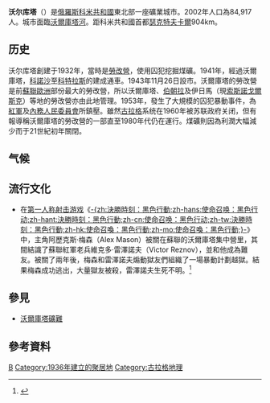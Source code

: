 {{Infobox City
|name =沃爾庫塔
|native_name =Воркута
|nickname = 
|motto = 
|image_skyline =Vorkuta r.jpg
|imagesize = 
|image_caption =當地典型的住宅區一景（2007年冬季）
|image_flag = 
|image_seal =Coat of Arms of Vorkuta (Komia) (1971).png
|pushpin_map = European Russia
|mapsize = 
|map_caption = 
|subdivision_type =[[國家|國家]]
|subdivision_name =[[俄羅斯聯邦|俄羅斯聯邦]]
|subdivision_type1 =[[聯邦主體|聯邦主體]]
|subdivision_name1 =[[科米共和國|科米共和國]]
|subdivision_type2 =[[共和國屬市|共和國屬市]]
|subdivision_name2 =[[沃爾庫塔市|沃爾庫塔市]]
|leader_title = 市長
|leader_name = Valery Budovsky<ref>[http://www.mayor.vorkuta.ru/ Информационный портал администрации Воркуты - Главная] {{webarchive|url=https://web.archive.org/web/20120113094756/http://www.mayor.vorkuta.ru/ |date=2012-01-13 }}</ref>
|leader_title1 =
|leader_name1 = 
|found_title = 
|found_date =1936年1月4日
|established_title = 
|established_date = 
|established_title1 = 
|established_date1 = 
|area_magnitude = 
|area_total = 
|TotalArea_sq_mi = 
|area_note =
|area_land  = 
|LandArea_sq_mi = 
|area_water = 
|WaterArea_sq_mi = 
|area_water_percent = 
|area_urban =
|UrbanArea_sq_mi =
|area_metro  =
|MetroArea_sq_mi =
|population_as_of  =2010
|population_note = 
|population_total = 
|population_urban =70,548人
|population_metro  = 
|population_density = 
|population_density_mi2 = 
|timezone = 
|utc_offset = 
|timezone_DST = 
|utc_offset_DST = 
|latd=67 |latm=30 |lats= |latNS=N 
|longd=64 |longm=02 |longs= |longEW=E
|elevation = 
|elevation_ft = 
|website =http://www.vorcuta.ru/
|footnotes = 
}}

'''沃尔库塔'''（'''{{lang|ru|Воркута}}'''）是[[俄羅斯|俄羅斯]][[科米共和國|科米共和國]]東北部一座礦業城市。2002年人口為84,917人。城市面臨[[沃爾庫塔河|沃爾庫塔河]]。距科米共和國首都[[瑟克特夫卡爾|瑟克特夫卡爾]]904km。

==历史==

沃尔库塔創建于1932年，當時是[[勞改營|勞改營]]，使用囚犯挖掘煤礦。1941年，經過沃爾庫塔，[[科諾沙|科諾沙]]至[[科特拉斯|科特拉斯]]的{{tsl|ru|Печорская железная дорога|伯朝拉铁路}}建成通車。1943年11月26日設市。沃爾庫塔的勞改營是前[[蘇聯|蘇聯]][[歐洲|歐洲]]部份最大的勞改營，所以沃爾庫塔、[[伯朝拉|伯朝拉]]及伊日馬（現[[索斯諾戈爾斯克|索斯諾戈爾斯克]]）等地的勞改營亦由此地管理。1953年，發生了大規模的囚犯暴動事件，為[[苏联红军|紅軍]]及[[內務人民委員會|內務人民委員會]]所鎮壓。雖然[[古拉格|古拉格]]系统在1960年被苏联政府关闭，但有報導稱沃爾庫塔的勞改營的一部直至1980年代仍在運行。煤礦則因為利潤大幅減少而于21世紀初年關閉。


== 气候 ==
{{Weather box
|width=auto
|location=沃尔库塔
|metric first=yes
|single line=yes
|Jan record high C=1.1
|Feb record high C=1.2
|Mar record high C=5.3
|Apr record high C=12.0
|May record high C=26.5
|Jun record high C=31.0
|Jul record high C=33.8
|Aug record high C=30.0
|Sep record high C=24.2
|Oct record high C=15.6
|Nov record high C=4.8
|Dec record high C=3.5
|year record high C=33.8
|Jan high C=-15.6
|Feb high C=-16.1
|Mar high C=-9.7
|Apr high C=-5.5
|May high C=1.7
|Jun high C = 12.6
|Jul high C = 18.6
|Aug high C = 14.2
|Sep high C = 7.9
|Oct high C = -0.8
|Nov high C = -9.9
|Dec high C = -13.9
|year high C = -1.4
|Jan mean C = -19.5
|Feb mean C = -20.0
|Mar mean C = -13.9
|Apr mean C = -10.0
|May mean C = -1.9
|Jun mean C = 7.6
|Jul mean C = 13.2
|Aug mean C = 9.7
|Sep mean C = 4.3
|Oct mean C = -3.4
|Nov mean C = -13.3
|Dec mean C = -17.6
|year mean C = -5.4
|Jan low C = -23.5
|Feb low C = -23.9
|Mar low C = -18.1
|Apr low C = -14.3
|May low C = -5.2
|Jun low C = 3.3
|Jul low C = 8.2
|Aug low C = 5.8
|Sep low C = 1.2
|Oct low C = -6.1
|Nov low C = -16.8
|Dec low C = -21.6
|year low C = -9.3
|Jan record low C = -48.0
|Feb record low C = -49.4
|Mar record low C = -43.1
|Apr record low C = -38.5
|May record low C = -25.3
|Jun record low C = -8.4
|Jul record low C = -1.0
|Aug record low C = -4.0
|Sep record low C = -10.5
|Oct record low C = -29.0
|Nov record low C = -45.1
|Dec record low C = -52.0
|year record low C = -52.0
|Jan precipitation mm = 36
|Feb precipitation mm = 34
|Mar precipitation mm = 33
|Apr precipitation mm = 27
|May precipitation mm = 35
|Jun precipitation mm = 52
|Jul precipitation mm = 55
|Aug precipitation mm = 63
|Sep precipitation mm = 57
|Oct precipitation mm = 57
|Nov precipitation mm = 40
|Dec precipitation mm = 42
|Jan snow cm = 47
|Feb snow cm = 66
|Mar snow cm = 81
|Apr snow cm = 84
|May snow cm = 53
|Jun snow cm = 4
|Jul snow cm = 0
|Aug snow cm = 0
|Sep snow cm = 0
|Oct snow cm = 6
|Nov snow cm = 17
|Dec snow cm = 30
|Jan humidity = 81
|Feb humidity = 80
|Mar humidity = 81
|Apr humidity = 79
|May humidity = 79
|Jun humidity = 72
|Jul humidity = 74
|Aug humidity = 82
|Sep humidity = 85
|Oct humidity = 88
|Nov humidity = 84
|Dec humidity = 82
|year humidity = 
|Jan rain days = 1
|Feb rain days = 0
|Mar rain days = 1
|Apr rain days = 3
|May rain days = 9
|Jun rain days = 16
|Jul rain days = 19
|Aug rain days = 22
|Sep rain days = 19
|Oct rain days = 10
|Nov rain days = 2
|Dec rain days = 1
|Jan snow days = 25
|Feb snow days = 21
|Mar snow days = 23
|Apr snow days = 19
|May snow days = 16
|Jun snow days = 4
|Jul snow days = 0
|Aug snow days = 0
|Sep snow days = 4
|Oct snow days = 18
|Nov snow days = 24
|Dec snow days = 26
|source 1 = <ref name="pogoda">{{cite web| url = http://www.pogoda.ru.net/climate/23226.htm| title = Pogoda.ru.net| access-date = 2012-02-16| language = ru| archive-date = 2013-04-15| archive-url = https://web.archive.org/web/20130415234310/http://www.pogoda.ru.net/climate/23226.htm| dead-url = no}}</ref>
}}

== 流行文化 ==
* 在[[第一人称射击游戏|第一人称射击游戏]]《[[決勝時刻：黑色行动|-{zh:決勝時刻：黑色行動;zh-hans:使命召唤：黑色行动;zh-hant:決勝時刻：黑色行動;zh-cn:使命召唤：黑色行动;zh-tw:決勝時刻：黑色行動;zh-hk:使命召喚：黑色行動;zh-mo:使命召喚：黑色行動;}-]]》中，主角阿歷克斯·梅森（Alex Mason）被關在蘇聯的沃爾庫塔集中營里，其間結識了蘇聯紅軍老兵維克多·雷澤諾夫（Victor Reznov），並和他成為難友。被關了兩年後，梅森和雷澤諾夫煽動獄友們組織了一場暴動計劃越獄。結果梅森成功逃出，大量獄友被殺，雷澤諾夫生死不明。<ref>{{Cite web |url=http://callofduty.wikia.com/wiki/Vorkuta_(prison) |title=Wikia上关于游戏中出现地点的条目 |access-date=2016-07-15 |archive-date=2019-01-19 |archive-url=https://web.archive.org/web/20190119225424/http://callofduty.wikia.com/wiki/Vorkuta_(Prison) |dead-url=no }}</ref>

== 參見==
*[[沃爾庫塔礦難|沃爾庫塔礦難]]

== 參考資料 ==
<references/>

{{Wikivoyage|沃爾庫塔}}
{{科米共和國行政區劃}}
{{Authority control}}

[[Category:科米共和國城市|В]]
[[Category:1936年建立的聚居地|Category:1936年建立的聚居地]]
[[Category:古拉格地理|Category:古拉格地理]]